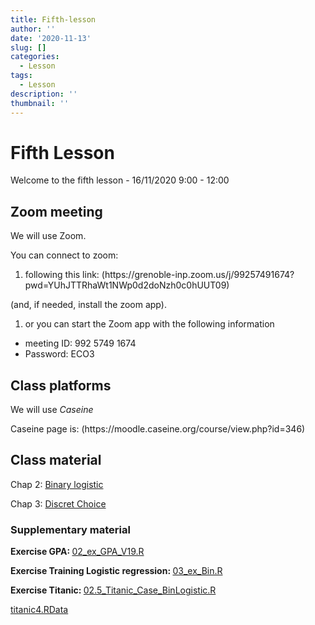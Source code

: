 ```yaml
---
title: Fifth-lesson
author: ''
date: '2020-11-13'
slug: []
categories:
  - Lesson
tags:
  - Lesson
description: ''
thumbnail: ''
---
```


# Fifth Lesson

Welcome to the fifth lesson - 16/11/2020 9:00 - 12:00


## Zoom meeting

We will use Zoom.

You can connect to zoom:

1. following this link: (https://grenoble-inp.zoom.us/j/99257491674?pwd=YUhJTTRhaWt1NWp0d2doNzh0c0hUUT09)

(and, if needed, install the zoom app).

1. or you can start the Zoom app with the following information
  + meeting ID: 992 5749 1674
  + Password: ECO3

## Class platforms

We will use *Caseine*

Caseine page is: (https://moodle.caseine.org/course/view.php?id=346)


## Class material

Chap 2: [Binary logistic](/Data-pdf/020_LogisticRegression_E3.pdf)


Chap 3: [Discret Choice](/Data-pdf/030_Discret_Choice_E3_v19.pdf)


### Supplementary material

**Exercise GPA: ** [02_ex_GPA_V19.R](/Data-pdf/02_ex_GPA_V19.R)

**Exercise Training Logistic regression: **[03_ex_Bin.R](/Data-pdf/03_ex_Bin.R)

**Exercise Titanic: **[02.5_Titanic_Case_BinLogistic.R](/Data-pdf/02.5_Titanic_Case_BinLogistic.R)

[titanic4.RData](/Data-pdf/titanic4.RData)

